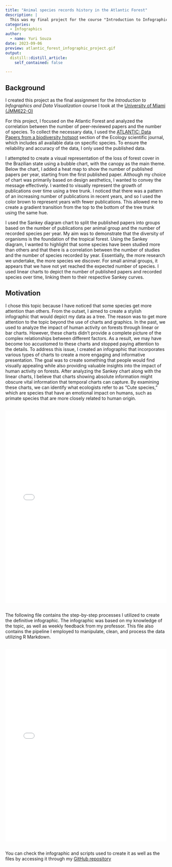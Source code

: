 ```yaml
---
title: "Animal species records history in the Atlantic Forest"
description: |
  This was my final project for the course "Introduction to Infographics and Data Visualization".
categories:
  - Infographics
author:
  - name: Yuri Souza
date: 2023-09-06
preview: atlantic_forest_infographic_project.gif
output:
  distill::distill_article:
    self_contained: false

---
```

## **Background**

I created this project as the final assignment for the *Introduction to Infographics and Data Visualization* course I took at the [University of Miami (JMM622-O)](https://bulletin.miami.edu/courses-az/jmm/)

For this project, I focused on the Atlantic Forest and analyzed the correlation between the number of peer-reviewed papers and the number of species. To collect the necessary data, I used the [ATLANTIC: Data Papers from a biodiversity hotspot](https://esajournals.onlinelibrary.wiley.com/doi/toc/10.1002/(ISSN)1939-9170.AtlanticPapers) section of the Ecology scientific journal, which includes all available data on specific species. To ensure the reliability and accuracy of the data, I only used the published data.

I attempted to create a visual representation of the loss of forest cover in the Brazilian state using a bubble chart, with the canopy as the main theme. Below the chart, I added a heat map to show the number of published papers per year, starting from the first published paper. Although my choice of chart was primarily based on design aesthetics, I wanted to convey the message effectively. I wanted to visually represent the growth of publications over time using a tree trunk. I noticed that there was a pattern of an increasing number of publications in recent years, and so I used the color brown to represent years with fewer publications. This allowed me to create a gradient transition from the top to the bottom of the tree trunk using the same hue.

I used the Sankey diagram chart to split the published papers into groups based on the number of publications per animal group and the number of recorded species per year. My aim was to demonstrate that the diversity of organisms is the foundation of the tropical forest. Using the Sankey diagram, I wanted to highlight that some species have been studied more than others and that there is a correlation between the number of studies and the number of species recorded by year. Essentially, the more research we undertake, the more species we discover. For small animal groups, it appears that we have not yet reached the expected number of species. I used linear charts to depict the number of published papers and recorded species over time, linking them to their respective Sankey curves.

## **Motivation**

I chose this topic because I have noticed that some species get more attention than others. From the outset, I aimed to create a stylish infographic that would depict my data as a tree. The reason was to get more attention to the topic beyond the use of charts and graphics. In the past, we used to analyze the impact of human activity on forests through linear or bar charts. However, these charts didn't provide a complete picture of the complex relationships between different factors. As a result, we may have become too accustomed to these charts and stopped paying attention to the details. To address this issue, I created an infographic that incorporates various types of charts to create a more engaging and informative presentation. The goal was to create something that people would find visually appealing while also providing valuable insights into the impact of human activity on forests. After analyzing the Sankey chart along with the linear charts, I believe that charts showing absolute information might obscure vital information that temporal charts can capture. By examining these charts, we can identify what ecologists refer to as "Cute species," which are species that have an emotional impact on humans, such as primate species that are more closely related to human origin.

##

<embed src="20230430_yuri_souza_assingment_project2_final.pdf" type="application/pdf" width="100%" height="600px" />

##

The following file contains the step-by-step processes I utilized to create the definitive infographic. The infographic was based on my knowledge of the topic, as well as weekly feedback from my professor. This file also contains the pipeline I employed to manipulate, clean, and process the data utilizing R Markdown.

##

<embed src="20230430_yuri_souza_assingment_project_2_article.pdf" type="application/pdf" width="100%" height="600px" />

##

You can check the infographic and scripts used to create it as well as the files by accessing it through my [GitHub repository](https://github.com/souzayuri/infographics_P2)



<!-- adding share buttons on the right side of the page -->
<!-- AddToAny BEGIN -->
<div class="a2a_kit a2a_kit_size_32 a2a_floating_style a2a_vertical_style" style="right:0px; top:150px; data-a2a-url="https://souzayuri.github.io/" data-a2a-title="Yuri Souza">
<a class="a2a_button_twitter"></a>
</div>
<script>
var a2a_config = a2a_config || {};
a2a_config.onclick = 1;
</script>
<script async src="https://static.addtoany.com/menu/page.js"></script>
<!-- AddToAny END -->